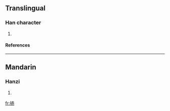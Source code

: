 ==Translingual==
===Han character===
{{Han char|rn=64|rad=手|as=07|sn=10|four=5403<sub>1</sub>|canj=手土中金 (QGLC)}}
# {{defn|Han|sort=手07}}
====References====
{{Han ref|kx=0433.100|dkj=12134|dj=0782.210|hdz=31877.160|uh=6347|ud=25415|bh=D1C5|bd=53701}}
----
==Mandarin==
===Hanzi===
{{cmn-hanzi|pin=[[huò]] ([[huo4]])|wg=huo<sup>4</sup>}}
# {{defn|Mandarin}}

[[fr:捇]]